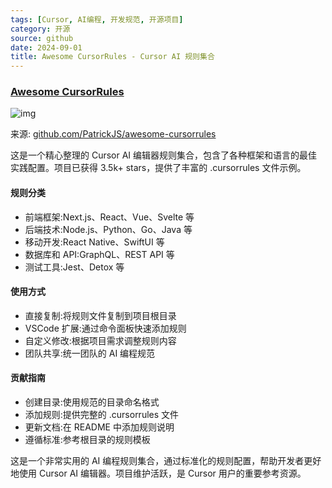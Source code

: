 ```yaml
---
tags: [Cursor, AI编程, 开发规范, 开源项目]
category: 开源
source: github
date: 2024-09-01
title: Awesome CursorRules - Cursor AI 规则集合
---
```


### [Awesome CursorRules](https://github.com/PatrickJS/awesome-cursorrules)

![img](https://img.mengpeng.tech/i/2024/12/11/6758f0f47fc39.webp)

来源: [github.com/PatrickJS/awesome-cursorrules](https://github.com/PatrickJS/awesome-cursorrules)

这是一个精心整理的 Cursor AI 编辑器规则集合，包含了各种框架和语言的最佳实践配置。项目已获得 3.5k+ stars，提供了丰富的 .cursorrules 文件示例。

#### 规则分类
- 前端框架:Next.js、React、Vue、Svelte 等
- 后端技术:Node.js、Python、Go、Java 等
- 移动开发:React Native、SwiftUI 等
- 数据库和 API:GraphQL、REST API 等
- 测试工具:Jest、Detox 等

#### 使用方式
- 直接复制:将规则文件复制到项目根目录
- VSCode 扩展:通过命令面板快速添加规则
- 自定义修改:根据项目需求调整规则内容
- 团队共享:统一团队的 AI 编程规范

#### 贡献指南
- 创建目录:使用规范的目录命名格式
- 添加规则:提供完整的 .cursorrules 文件
- 更新文档:在 README 中添加规则说明
- 遵循标准:参考根目录的规则模板

这是一个非常实用的 AI 编程规则集合，通过标准化的规则配置，帮助开发者更好地使用 Cursor AI 编辑器。项目维护活跃，是 Cursor 用户的重要参考资源。 